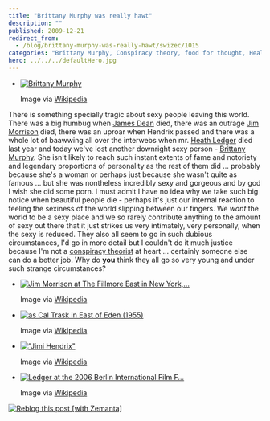 ```yaml
---
title: "Brittany Murphy was really hawt"
description: ""
published: 2009-12-21
redirect_from:
  - /blog/brittany-murphy-was-really-hawt/swizec/1015
categories: "Brittany Murphy, Conspiracy theory, food for thought, Health, HeathLedger, intrigues, James Dean, Jim Morrison, Uncategorized"
hero: ../../../defaultHero.jpg
---
```


- [![Brittany Murphy](http://swizec.com/blog/wp-content/uploads/2009/12/300px-Brittanymurphynavy.jpg "Brittany Murphy")](http://commons.wikipedia.org/wiki/Image:Brittanymurphynavy.jpg)

  Image via [Wikipedia](http://commons.wikipedia.org/wiki/Image:Brittanymurphynavy.jpg)

There is something specially tragic about sexy people leaving this world. There was a big humbug when [James Dean](http://en.wikipedia.org/wiki/James_Dean "James Dean") died, there was an outrage [Jim Morrison](http://en.wikipedia.org/wiki/Jim_Morrison "Jim Morrison") died, there was an uproar when Hendrix passed and there was a whole lot of baawwing all over the interwebs when mr. [Heath Ledger](http://en.wikipedia.org/wiki/Heath_Ledger "Heath Ledger") died last year and today we've lost another downright sexy person - [Brittany Murphy](http://en.wikipedia.org/wiki/Brittany_Murphy "Brittany Murphy"). She isn't likely to reach such instant extents of fame and notoriety and legendary proportions of personality as the rest of them did ... probably because she's a woman or perhaps just because she wasn't quite as famous ... but she was nontheless incredibly sexy and gorgeous and by god I wish she did some porn. I must admit I have no idea why we take such big notice when beautiful people die - perhaps it's just our internal reaction to feeling the sexiness of the world slipping between our fingers. We _want_ the world to be a sexy place and we so rarely contribute anything to the amount of sexy out there that it just strikes us very intimately, very personally, when the sexy is reduced. They also all seem to go in such dubious circumstances, I'd go in more detail but I couldn't do it much justice because I'm not a [conspiracy theorist](http://en.wikipedia.org/wiki/Conspiracy_theory "Conspiracy theory") at heart ... certainly someone else can do a better job. Why do **you** think they all go so very young and under such strange circumstances?

- [![Jim Morrison at The Fillmore East in New York,...](http://swizec.com/blog/wp-content/uploads/2009/12/Jim_Morrison_-_Fillmore_East.jpg "Jim Morrison at The Fillmore East in New York,...")](http://en.wikipedia.org/wiki/Image:Jim_Morrison_-_Fillmore_East.jpg)

  Image via [Wikipedia](http://en.wikipedia.org/wiki/Image:Jim_Morrison_-_Fillmore_East.jpg)

- [![as Cal Trask in East of Eden (1955)](http://swizec.com/blog/wp-content/uploads/2009/12/300px-James_Dean_in_East_of_Eden_trailer_2.jpg "as Cal Trask in East of Eden (1955)")](http://commons.wikipedia.org/wiki/Image:James_Dean_in_East_of_Eden_trailer_2.jpg)

  Image via [Wikipedia](http://commons.wikipedia.org/wiki/Image:James_Dean_in_East_of_Eden_trailer_2.jpg)

- [!["Jimi Hendrix"](http://swizec.com/blog/wp-content/uploads/2009/12/Jimmy_Hendrix.JPG '"Jimi Hendrix"')](http://en.wikipedia.org/wiki/Image:Jimmy_Hendrix.JPG)

  Image via [Wikipedia](http://en.wikipedia.org/wiki/Image:Jimmy_Hendrix.JPG)

- [![Ledger at the 2006 Berlin International Film F...](http://swizec.com/blog/wp-content/uploads/2009/12/300px-Heath_Ledger.jpg "Ledger at the 2006 Berlin International Film F...")](http://commons.wikipedia.org/wiki/Image:Heath_Ledger.jpg)

  Image via [Wikipedia](http://commons.wikipedia.org/wiki/Image:Heath_Ledger.jpg)

[](http://userserve-ak.last.fm/serve/126/2924237.jpg)

[![Reblog this post [with Zemanta]](http://img.zemanta.com/reblog_e.png?x-id=2dbcdf9e-9eba-42a8-bc71-11b66b68b73e)](http://reblog.zemanta.com/zemified/2dbcdf9e-9eba-42a8-bc71-11b66b68b73e/ "Reblog this post [with Zemanta]")
